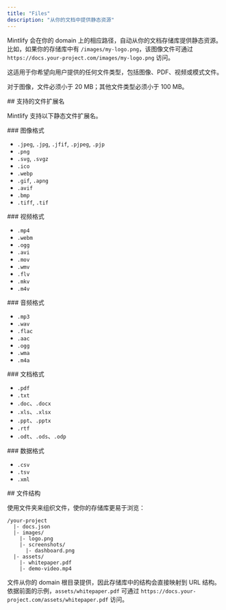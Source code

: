 ```yaml
---
title: "Files"
description: "从你的文档中提供静态资源"
---
```


Mintlify 会在你的 domain 上的相应路径，自动从你的文档存储库提供静态资源。比如，如果你的存储库中有 `/images/my-logo.png`，该图像文件可通过 `https://docs.your-project.com/images/my-logo.png` 访问。

这适用于你希望向用户提供的任何文件类型，包括图像、PDF、视频或模式文件。

对于图像，文件必须小于 20 MB；其他文件类型必须小于 100 MB。

<div id="supported-file-extensions">
  ## 支持的文件扩展名
</div>

Mintlify 支持以下静态文件扩展名。

<div id="image-formats">
  ### 图像格式
</div>

- `.jpeg`, `.jpg`, `.jfif`, `.pjpeg`, `.pjp`
- `.png`
- `.svg`, `.svgz`
- `.ico`
- `.webp`
- `.gif`, `.apng`
- `.avif`
- `.bmp`
- `.tiff`, `.tif`

<div id="video-formats">
  ### 视频格式
</div>

- `.mp4`
- `.webm`
- `.ogg`
- `.avi`
- `.mov`
- `.wmv`
- `.flv`
- `.mkv`
- `.m4v`

<div id="audio-formats">
  ### 音频格式
</div>

- `.mp3`
- `.wav`
- `.flac`
- `.aac`
- `.ogg`
- `.wma`
- `.m4a`

<div id="document-formats">
  ### 文档格式
</div>

- `.pdf`
- `.txt`
- `.doc`、`.docx`
- `.xls`、`.xlsx`
- `.ppt`、`.pptx`
- `.rtf`
- `.odt`、`.ods`、`.odp`

<div id="data-formats">
  ### 数据格式
</div>

- `.csv`
- `.tsv`
- `.xml`

<div id="file-organization">
  ## 文件结构
</div>

使用文件夹来组织文件，使你的存储库更易于浏览：

```text
/your-project
  |- docs.json
  |- images/
    |- logo.png
    |- screenshots/
      |- dashboard.png
  |- assets/
    |- whitepaper.pdf
    |- demo-video.mp4
```

文件从你的 domain 根目录提供，因此存储库中的结构会直接映射到 URL 结构。依据前面的示例，`assets/whitepaper.pdf` 可通过 `https://docs.your-project.com/assets/whitepaper.pdf` 访问。

